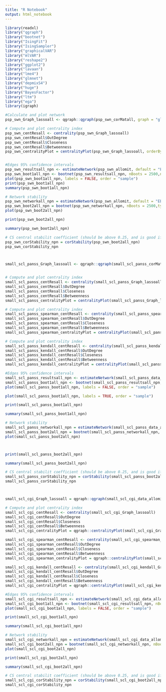 ---
title: "R Notebook"
output: html_notebook
---
```{r}
library(readxl)
library("qgraph")
library("bootnet")
library("IsingFit")
library("IsingSampler")
library("graphicalVAR")
library("mlVAR")
library("reshape2")
library("ggplot2")
library("lavaan")
library("lme4")
library("glmnet")
library("depmixS4")
library("huge")
library("BayesFactor")
library("ltm")
library("ega")
library(igraph)
```


```{r}
#Calculate and plot network
psp_swn_Graph_lassoall <- qgraph::qgraph(psp_swn_corMatall, graph = "glasso", layout = "spring", tuning = 0.5, sampleSize = nrow(psp_swn_allomit), minimum = 0, maximum = 1, details = TRUE, esize = 20, lambda.min.ratio = 0.01,  cut = 0.15, groups =  list("psp" = 1:4, "swn" = 5:24), nodeNames = names(psp_swn_allomit), legend.cex = 0.45, vsize = 8, esize = 25, palette = 'pastel', posCol = "blue", negCol = "red",color = c("red", "yellow", "grey", "blue"), borders = FALSE, vTrans = 200, details = TRUE)
```


```{r}
# Compute and plot centrality index
psp_swn_centResall <- centrality(psp_swn_Graph_lassoall)
psp_swn_centResall$OutDegree
psp_swn_centResall$Closeness
psp_swn_centResall$Betweenness
psp_swn_centralityPlot = centralityPlot(psp_swn_Graph_lassoall, orderBy = "Strength")

```
```{r}

```


```{r}
#Edges 95% confidence intervals
psp_swn_resultsall_npn <- estimateNetwork(psp_swn_allomit, default = "EBICglasso", corMethod = "npn", tuning = 0.5)
psp_swn_boot1all_npn <- bootnet(psp_swn_resultsall_npn, nBoots = 2500,nCores = 8, type = "nonparametric")
plot(psp_swn_boot1all_npn, labels = FALSE, order = "sample")
print(psp_swn_boot1all_npn)
summary(psp_swn_boot1all_npn)
```

```{r}
# Network stability
psp_swn_networkall_npn = estimateNetwork(psp_swn_allomit, default = "EBICglasso", corMethod = "npn", tuning = 0.5, refit = TRUE)
psp_swn_boot2all_npn = bootnet(psp_swn_networkall_npn, nBoots = 2500,type = "case", nCores = 8)
plot(psp_swn_boot2all_npn)


```

```{r}
print(psp_swn_boot2all_npn)
```


```{r}

summary(psp_swn_boot2all_npn)
```

```{r}
# CS central stabilit coefficient (should be above 0.25, and is good if >0.5)
psp_swn_corStability_npn = corStability(psp_swn_boot2all_npn)
psp_swn_corStability_npn
```


```{r}

```

```{r}
```


```{r}
small_scl_panss_Graph_lassoall <- qgraph::qgraph(small_scl_panss_corMatall, graph = "glasso", layout = "spring", tuning = 0.5, sampleSize = nrow(small_scl_panss_data_allomit), minimum = 0, maximum = 1, details = TRUE, esize = 20, lambda.min.ratio = 0.01,  cut = 0.15, groups =  list("scl" = 1:9, "scl" = 10:13), nodeNames = names(small_scl_panss_data_allomit), legend.cex = 0.45, vsize = 8, esize = 25, palette = 'pastel', posCol = "blue", negCol = "red",color = c("red", "yellow", "grey", "blue"), borders = FALSE, vTrans = 200, details = TRUE)
```
```{r}

```


```{r}
# Compute and plot centrality index
small_scl_panss_centResall <- centrality(small_scl_panss_Graph_lassoall)
small_scl_panss_centResall$OutDegree
small_scl_panss_centResall$Closeness
small_scl_panss_centResall$Betweenness
small_scl_panss_centralityPlot = centralityPlot(small_scl_panss_Graph_lassoall, orderBy = "Strength")
```
```{r}
# Compute and plot centrality index
small_scl_panss_spearman_centResall <- centrality(small_scl_panss_spearman_Graph_lassoall)
small_scl_panss_spearman_centResall$OutDegree
small_scl_panss_spearman_centResall$Closeness
small_scl_panss_spearman_centResall$Betweenness
small_scl_panss_spearman_centralityPlot = centralityPlot(small_scl_panss_spearman_Graph_lassoall, orderBy = "Strength")
```
```{r}
# Compute and plot centrality index
small_scl_panss_kendall_centResall <- centrality(small_scl_panss_kendall_Graph_lassoall)
small_scl_panss_kendall_centResall$OutDegree
small_scl_panss_kendall_centResall$Closeness
small_scl_panss_kendall_centResall$Betweenness
small_scl_panss_kendall_centralityPlot = centralityPlot(small_scl_panss_kendall_Graph_lassoall, orderBy = "Strength")
```


```{r}
#Edges 95% confidence intervals
small_scl_panss_resultsall_npn <- estimateNetwork(small_scl_panss_data_allomit, default = "EBICglasso", corMethod = "npn", tuning = 0.5)
small_scl_panss_boot1all_npn <- bootnet(small_scl_panss_resultsall_npn, nBoots = 2500,nCores = 8, type = "nonparametric")
plot(small_scl_panss_boot1all_npn, labels = FALSE, order = "sample")

```
```{r}
plot(small_scl_panss_boot1all_npn, labels = TRUE, order = "sample")
```

```{r}
print(small_scl_panss_boot1all_npn)
```
```{r}
summary(small_scl_panss_boot1all_npn)
```


```{r}
# Network stability
small_scl_panss_networkall_npn = estimateNetwork(small_scl_panss_data_allomit, default = "EBICglasso", corMethod = "npn", tuning = 0.5, refit = TRUE)
small_scl_panss_boot2all_npn = bootnet(small_scl_panss_networkall_npn, nBoots = 2500,type = "case", nCores = 8)
plot(small_scl_panss_boot2all_npn)
```
```{r}




```


```{r}

```


```{r}
print(small_scl_panss_boot2all_npn)
```


```{r}
summary(small_scl_panss_boot2all_npn)
```

```{r}
# CS central stabilit coefficient (should be above 0.25, and is good if >0.5)
small_scl_panss_corStability_npn = corStability(small_scl_panss_boot2all_npn)
small_scl_panss_corStability_npn
```
```{r}
```


```{r}
```


```{r}
small_scl_cgi_Graph_lassoall = qgraph::qgraph(small_scl_cgi_data_allomit_corMatall, graph = "glasso", layout = "spring", tuning = 0.5, sampleSize = nrow(small_scl_cgi_data_allomit), minimum = 0, maximum = 1, details = TRUE, esize = 20, lambda.min.ratio = 0.01,  cut = 0.15, groups =  list("scl" = 1:9, "cgi" = 10:13), nodeNames = names(small_scl_cgi_data_allomit), legend.cex = 0.45, vsize = 8, esize = 25, palette = 'pastel', posCol = "blue", negCol = "red",color = c("red", "yellow", "grey", "blue"), borders = FALSE, vTrans = 200, details = TRUE)
```


```{r}
# Compute and plot centrality index
small_scl_cgi_centResall <- centrality(small_scl_cgi_Graph_lassoall)
small_scl_cgi_centResall$OutDegree
small_scl_cgi_centResall$Closeness
small_scl_cgi_centResall$Betweenness
small_scl_cgi_centralityPlot = qgraph::centralityPlot(small_scl_cgi_Graph_lassoall, orderBy = "Strength")
```
```{r}
small_scl_cgi_spearman_centResall <- centrality(small_scl_cgi_spearman_Graph_lassoall)
small_scl_cgi_spearman_centResall$OutDegree
small_scl_cgi_spearman_centResall$Closeness
small_scl_cgi_spearman_centResall$Betweenness
small_scl_cgi_spearman_centralityPlot = qgraph::centralityPlot(small_scl_cgi_spearman_Graph_lassoall, orderBy = "Strength")
```

```{r}
small_scl_cgi_kendall_centResall <- centrality(small_scl_cgi_kendall_Graph_lassoall)
small_scl_cgi_kendall_centResall$OutDegree
small_scl_cgi_kendall_centResall$Closeness
small_scl_cgi_kendall_centResall$Betweenness
small_scl_cgi_centralityPlot = qgraph::centralityPlot(small_scl_cgi_kendall_Graph_lassoall, orderBy = "Strength")
```


```{r}
#Edges 95% confidence intervals
small_scl_cgi_resultsall_npn <- estimateNetwork(small_scl_cgi_data_allomit, default = "EBICglasso", corMethod = "npn", tuning = 0.5)
small_scl_cgi_boot1all_npn <- bootnet(small_scl_cgi_resultsall_npn, nBoots = 2500,nCores = 8, type = "nonparametric")
plot(small_scl_cgi_boot1all_npn, labels = FALSE, order = "sample")
```


```{r}
print(small_scl_cgi_boot1all_npn)
```

```{r}
summary(small_scl_cgi_boot1all_npn)
```



```{r}
# Network stability
small_scl_cgi_networkall_npn = estimateNetwork(small_scl_cgi_data_allomit, default = "EBICglasso", corMethod = "npn", tuning = 0.5, refit = TRUE)
small_scl_cgi_boot2all_npn = bootnet(small_scl_cgi_networkall_npn, nBoots = 2500,type = "case", nCores = 8)
plot(small_scl_cgi_boot2all_npn)
```


```{r}
print(small_scl_cgi_boot2all_npn)

```


```{r}
summary(small_scl_cgi_boot2all_npn)
```

```{r}
# CS central stabilit coefficient (should be above 0.25, and is good if >0.5)
small_scl_cgi_corStability_npn = corStability(small_scl_cgi_boot2all_npn)
small_scl_cgi_corStability_npn
```


